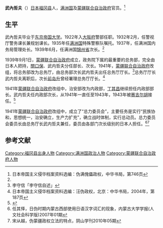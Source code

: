 '''武內哲夫'''（{{bd|1896年||？|}}）[[日本|日本]][[福冈县|福冈县]]人，[[满洲国|满洲国]]及[[蒙疆联合自治政府|蒙疆联合自治政府]]官员。<ref name=weiman>日本帝国主义侵华档案资料选编：伪满傀儡政权，中华书局，第746页</ref>

==生平==
武內哲夫毕业于[[东京帝国大学|东京帝国大学]]。1922年入[[大阪府|大阪府]]警部任职。1932年2月，任警视厅警务课长兼规划课长。1935年任[[满洲国|满洲国]]特殊警察队嘱托。1937年，任满洲国内务局管理处长。1939年6月，任满洲国[[锦州省|锦州省]]次长。<ref name=weiman/>

1939年9月1日，[[蒙疆联合自治政府|蒙疆联合自治政府]]成立，政务院下属的最重要的总务部，完全由日本人把持，[[關口保|關口保]]、武内哲夫分任部长、次长。1941年，[[蒙疆联合自治政府|蒙疆联合自治政府]]改组，将总务部改为总务厅，由总务部次长武内哲夫出任总务厅厅长。<ref>李守信「李守信自述」{{Cite book|author = 中国人民政治协商会议内蒙古自治区委员会文史资料研究委员会编|title = 内蒙古文史资料第二十辑 |year = 1985|publisher = |isbn = }}</ref>总务厅厅长武内哲夫离职后，次长[[前岛升|前岛升]]曾经署理总务厅厅长。<ref>日本帝国主义侵华档案资料选编：汪伪政权，北京：中华书局，2004年，第187页</ref>

1941年[[蒙疆联合自治政府|蒙疆联合自治政府]]改组中，治安部改为内政部，[[丁其昌|丁其昌]]继续担任内政部部长。武内哲夫任内政部次长，从1941年一直任至1943年，1943年被[[赛吉尔胡|赛吉尔胡]]接任。<ref>{{Cite book|author = 劉寿林等編|title = 民国職官年表|year = 1995|publisher = [[中華書局|中華書局]]|isbn = 7-101-01320-1}}</ref>

1941年[[蒙疆联合自治政府|蒙疆联合自治政府]]改组中，成立了“总力委员会”，主要任务是实行“民族协和，思想统一，治安确立，生产力扩充”，确立战时体制，实行总动员。总力委员会委员长由总务厅长武内哲夫兼任，委员由各部门次长级别的日本人担任。<ref>任其怿，日伪时期内蒙古西部使用日语汉字词汇的现象，内蒙古大学学报(人文社会科学版)2007年01期</ref><ref>宋从越，伪蒙疆政权立法的特点，阴山学刊2010年05期</ref>

==参考文献==
{{reflist}}

[[Category:福冈县出身人物|Category:福冈县出身人物]]
[[Category:满洲国政治人物|Category:满洲国政治人物]]
[[Category:蒙疆联合自治政府人物|Category:蒙疆联合自治政府人物]]